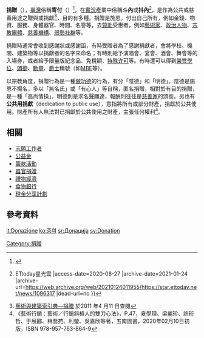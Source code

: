 {{selfref|关于向维基百科捐赠有版权的材料的方法，请见“[[Wikipedia:捐赠版权材料|Wikipedia:捐赠版权材料]]”。关于向维基媒体基金会捐赠捐款的方法，请见[[wmf:donate|捐赠页]]。}}
'''捐贈'''（{{lang-en|Donation}}），[[臺灣|臺灣]]俗稱'''寄付'''（{{lang-nan-tw|kià-hù}}）<ref>{{Cite web|title=寄付 kià-hù|url=https://twblg.dict.edu.tw/holodict_new/phrase/7172|accessdate=2020-09-05|work=twblg.dict.edu.tw|archive-date=2021-01-24|archive-url=https://web.archive.org/web/20210124011158/https://twblg.dict.edu.tw/holodict_new/phrase/7172|dead-url=no}}</ref>，在[[網路直播|實況]]產業中俗稱'''斗內'''或'''抖內'''<ref>{{Cite web |url=https://star.ettoday.net/news/1096317 |title=「斗內、MOD」什麼意思？ 6句用語看懂實況主在說啥{{!}} ETtoday星光雲 |access-date=2020-08-27 |archive-date=2021-01-24 |archive-url=https://web.archive.org/web/20210124011955/https://star.ettoday.net/news/1096317 |dead-url=no }}</ref>，是作為公共或慈善用途之贈與或捐獻<ref>[http://db1x.sinica.edu.tw/caat/caat_rptcaatc.php?_op=?SUBJECT_ID:300079436 藝術與建築索引典—捐贈] {{webarchive|url=https://web.archive.org/web/20111104122556/http://db1x.sinica.edu.tw/caat/caat_rptcaatc.php?_op=%3FSUBJECT_ID%3A300079436 |date=2011-11-04 }} 於2011 年4 月11 日查閱</ref>，目的有多種。捐贈是施恩，付出自己所有，例如金錢、物資、服務、身體器官、時間、名譽等，去[[贊助|贊助]]受惠者，例如[[藝術家|藝術家]]、[[政治人物|政治人物]]、[[宗教團體|宗教團體]]、[[慈善機構|慈善機構]]、[[弱勢社群|弱勢社群]]等。

捐贈時通常會收到感謝狀或感謝函，有時受贈者為了感謝捐獻者，會將學校、機關、建築物等以捐獻者的名字來命名；有時則給予演唱會、宴會、酒會、舞會等的入場券，或者給予限量版紀念品、免稅額、[[特殊许可|特殊许可]]等。有時還可以得到[[榮譽學位|榮譽學位]]、[[頭銜|頭銜]]、[[勳章|勳章]]、[[爵士|爵士]]稱號（如[[MBE|MBE]]等）。

以宗教角度，捐贈行為是一種[[做功德|做功德]]的行為，有分「陰德」和「明德」。陰德是施恩不揚名，多以「無名氏」或「有心人」等自稱，匿名捐贈，相對於有目的捐贈，是一種「高尚情操」。明德則是求名聲顯達，報酬則往往是[[慈善家|慈善家]]的頭銜。另也有'''公共用捐獻'''（dedication to public use），意指將所有或部分財產，捐獻於公共使用。財產所有人無法對已捐獻於公共使用之財產，主張任何權利<ref>《藝術行銷：藝術╱行銷斜槓人的雙刀心法》，P.47，夏學理、梁麗珍、許珩哲、于展酈、林喬苑、利瑩、吳嘉欣等著，五南圖書，2020年02月10日初版，ISBN 978-957-763-864-9</ref>。

==相關==
*[[志願工作者|志願工作者]]
*[[公益金|公益金]]
*[[籌款|籌款活動]]
*[[器官捐贈|器官捐贈]]
*[[禮物經濟|禮物經濟]]
*[[食物銀行|食物銀行]]
*[[現金分享計劃|現金分享計劃]]

==參考資料==
{{Reflist}}

{{Authority control}}
{{Charity}}


[[it:Donazione|it:Donazione]]
[[ko:증여|ko:증여]]
[[sr:Донација|sr:Донација]]
[[sv:Donation|sv:Donation]]

[[Category:捐贈|Category:捐贈]]